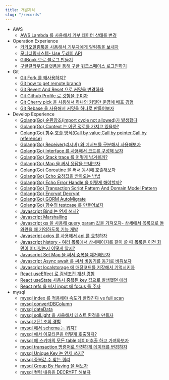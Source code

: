 ```yaml
---
title: 개발지식
slug: "/records"
---
```



* AWS
    * [AWS Lambda 를 사용해서 기부 데이터 상태를 변경](https://gwiyeomgo.github.io/etc/aws/2021-12-28-develop-awsLambda)
* Operation Experience
    * [카카오알림톡을 사용해서 기부자에게 알림톡을 보내자](https://gwiyeomgo.github.io/etc/2021-08-12-etc-Kakao-NotificationTalk)
    * [모니터링시스템- Use 두레이 API](https://gwiyeomgo.github.io/etc/2022-01-04-etc-doorayAPI)
    * [GitBook 으로 블로그 만들기](https://gwiyeomgo.github.io/etc/2021-12-31-etc-createGitBook)
    * [구글클라우드플랫폼을 통해 구글 워크스페이스 로그인하기](https://gwiyeomgo.github.io/etc/2022-01-07-etc-gooleCloudPlatformMakeProject)
* Git
    * [Git Fork 를 왜사용하지?](https://gwiyeomgo.github.io/git/2021-06-20-git-fork)
    * [Git how to get remote branch ](https://gwiyeomgo.github.io/git/2022-03-03-git-howtogetremotebranch)
    * [Git Revert And Reset 으로 커밋을 변경하자](https://gwiyeomgo.github.io/git/2022-03-09-git-RevertAndReset)
    * [Git Github Profile 로 깃험을 꾸미자](https://gwiyeomgo.github.io/git/2022-03-21-githubProfile)
    * [Git Cherry pick 을 사용해서 하나의 커밋만 운영에 배포 경험](https://gwiyeomgo.github.io/git/2022-04-11-git-cherry-pick)
    * [Git Rebase 을 사용해서 커밋을 하나로 만들어보자](https://gwiyeomgo.github.io/git/2022-04-13-git-rebase)
* Develop Experience
    * [Golang(Go) 순환참조(import cycle not allowed)가 발생했다](https://gwiyeomgo.github.io/go/2021-08-12-go-importCycleNotAllowed)
    * [Golang(Go) Context 는 어떤 정로를 가지고 있을까?](https://gwiyeomgo.github.io/go/2021-08-19-Context)
    * [Golang(Go) 함수 호출 방식(Call by value,Call by pointer,Call by reference)](https://gwiyeomgo.github.io/go/2021-08-22-go-functionCall)
    * [Golang(Go) Receiver(리시버) 와 메서드를 구분해서 사용해보자](https://gwiyeomgo.github.io/go/2021-08-22-go-Receiver)
    * [Golang(Go) Interface 를 사용해서 코드를 구성해 보자](https://gwiyeomgo.github.io/go/2022-02-08-go-interface)
    * [Golang(Go) Stack trace 를 어떻게 남겨볼까?](https://gwiyeomgo.github.io/go/2022-02-09-go-stacktrace)
    * [Golang(Go) Map 을 써서 응답을 보내보자](https://gwiyeomgo.github.io/go/2022-03-09-go-map)
    * [Golang(Go) Goroutine 을 써서 동시에 호출해보자](https://gwiyeomgo.github.io/go/2022-03-09-goroutine)
    * [Golang(Go) Echo  요청값을 받아오는 방법](https://gwiyeomgo.github.io/go/2022-03-23-jsonDataBind-use-echo)
    * [Golang(Go) Echo Error Handle 을 어떻게 해야할까?](https://gwiyeomgo.github.io/go/2022-03-24-go-errorHandle)
    * [Golang(Go) Transaction Script Pattern And Domain Model Pattern](https://gwiyeomgo.github.io/go/2022-04-03-transactionScriptPattern)
    * [Golang(Go) Encrypt Decrypt](https://gwiyeomgo.github.io/go/2022-04-05-go-Encrypt-Decrypt)
    * [Golang(Go) GORM AutoMigrate](https://gwiyeomgo.github.io/go/2022-04-25-go-gorm-AutoMigrate)
    * [Golang(Go) 함수의 testcase 를 만들어보자](https://gwiyeomgo.github.io/go/2022-05-23-go-testcase)
    * [Javascript Bind 는 언제 쓰지?](https://gwiyeomgo.github.io/javascript/2021-06-06-javascript-bind)
    * [Javascript Marshalling](https://gwiyeomgo.github.io/javascript/2021-08-05-javascript-Marshalling)
    * [Javascript qs 을 사용해 query param 값을 가져오자- 상세에서 목록으로 돌와왔을 때 기억하도록 기능 개발](https://gwiyeomgo.github.io/javascript/2021-08-05-javascript-qs)
    * [Javascript axios 를 사용해서 api 를 요청하자](https://gwiyeomgo.github.io/javascript/2021-10-14-javascript-axios)
    * [Javascript history - 여러 목록에서 상세페이지를 같이 쓸 때 목록은 이전 화면이 어디였는지 어떻게 알지?](https://gwiyeomgo.github.io/javascript/2021-12-24-javascript-history)
    * [Javascript Set Map 을 써서 중복을 제거해보자](https://gwiyeomgo.github.io/javascript/2022-04-04-javascript-function-Set-Map)
    * [Javascript Async await 를 써서 비동기를 동기로 바꿔보자](https://gwiyeomgo.github.io/javascript/2022-04-11-javascript-asnyc-await)
    * [Javascript localstorage 에 매장코드를 저장해서 기억시키자](https://gwiyeomgo.github.io/javascript/2022-06-09-javascript-localstorage)
    * [React useEffect 로 검색조건 개선 경험](https://gwiyeomgo.github.io/javascript/react/2021-07-30-react-howToGetSearchParams)
    * [React useState 사용시 중복된 key 값으로 발생했던 에러](https://gwiyeomgo.github.io/javascript/react/2022-03-31-react-api-responseData-processing)
    * [React refs 을 써서 input 에 focus 를 주자](https://gwiyeomgo.github.io/javascript/react/2022-04-06-react-refs)
* mysql
    * [mysql index 를 적용해야 속도가 빨라진다 vs full scan](https://gwiyeomgo.github.io/mysql/2021-04-22-sql-dbIndex)
    * [mysql convertDBColumn](https://gwiyeomgo.github.io/mysql/2021-04-28-sql-convertDBcolumn)
    * [mysql dateData](https://gwiyeomgo.github.io/mysql/2021-06-19-sql-dateData)
    * [mysql sqlLight 을 사용해서 테스트 환경을 만들자](https://gwiyeomgo.github.io/mysql/2021-06-19-sql-gotestcaseEnvironment)
    * [mysql 기간 조회 경험](https://gwiyeomgo.github.io/mysql/2021-06-21-sql-searchDataInPeriod)
    * [mysql 에서 schema 는 뭐지?](https://gwiyeomgo.github.io/mysql/2021-07-29-sql-schema)
    * [mysql 에서 이모티콘을 어떻게 호출하지?](https://gwiyeomgo.github.io/mysql/2021-08-05-sql-SaveEmojis)
    * [mysql 에 스키마의 모든 table 데이터추출 하고 가져와보자](https://gwiyeomgo.github.io/mysql/2021-11-25-sql-extract-data)
    * [mysql transaction 명령어로 안전하게 데이터를 변경하자](https://gwiyeomgo.github.io/mysql/2021-12-24-sql-transaction)
    * [mysql Unique Key 는 언제 쓰지?](https://gwiyeomgo.github.io/mysql/2022-02-06-sql-uniquekey)
    * [mysql 중복값 수 찾는 쿼리](https://gwiyeomgo.github.io/mysql/2022-04-01-sql-Find-duplicate-values-counts)
    * [mysql Group By Having 을 써보자](https://gwiyeomgo.github.io/mysql/2022-06-08-sql-groupByHaving)
    * [mysql 컬럼 내용을 DECRYPT 해보자](https://gwiyeomgo.github.io/mysql/2022-06-08-sql-AES_DECRYPT)




